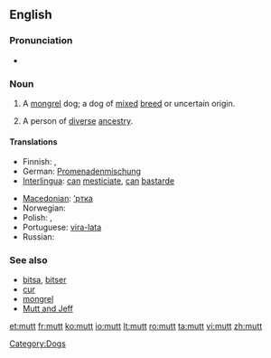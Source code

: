 {{also|mutt'}}
==English==

===Pronunciation===
* {{audio|en-us-mutt.ogg|Audio (US)}}
*: {{rhymes|ʌt}}

===Noun===
{{en-noun}}

# A [[mongrel]] dog; a dog of [[mixed]] [[breed]] or uncertain origin.
# {{figurative|sometimes|pejorative}} A person of [[diverse]] [[ancestry]].

====Translations====
{{trans-top|a mongrel dog}}
* Finnish: {{t+|fi|rakki}}, {{t+|fi|piski}}
* German: [[Promenadenmischung]] {{f}}
* [[Interlingua]]: [[can]] [[mesticiar|mesticiate]], [[can]] [[bastarde]]
{{trans-mid}}
* [[Macedonian]]: [[’ртка]] {{f}}
* Norwegian: {{t|no|kjøter|m}}
* Polish: {{t|pl|kundel}},  {{t|pl|mieszaniec}}
* Portuguese: [[vira-lata]] {{m}}
* Russian: {{t+|ru|дворняжка|f}}
{{trans-bottom}}

===See also===
* [[bitsa]], [[bitser]]
* [[cur]]
* [[mongrel]]
* [[Mutt and Jeff]]

[[Category:Dogs]]

[[et:mutt]]
[[fr:mutt]]
[[ko:mutt]]
[[io:mutt]]
[[lt:mutt]]
[[ro:mutt]]
[[ta:mutt]]
[[vi:mutt]]
[[zh:mutt]]